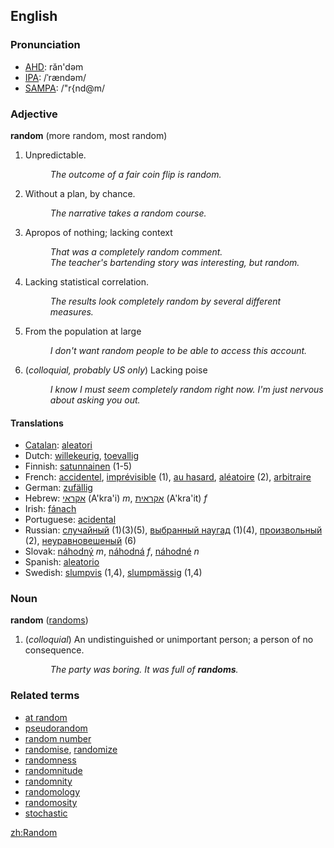 ==English==
===Pronunciation===
*[[w:AHD|AHD]]: răn'dəm
*[[w:IPA|IPA]]: /ˈrændəm/
*[[w:SAMPA|SAMPA]]: /"r{nd@m/

===Adjective===
'''random''' (more random, most random)

# Unpredictable.
#: ''The outcome of a fair coin flip is random.''
# Without a plan, by chance.
#: ''The narrative takes a random course.''
# Apropos of nothing; lacking context
#: ''That was a completely random comment.''
#: ''The teacher's bartending story was interesting, but random.''
# Lacking statistical correlation.
#: ''The results look completely random by several different measures.''
# From the population at large
#: ''I don't want random people to be able to access this account.''
# (''colloquial, probably US only'') Lacking poise
#: ''I know I must seem completely random right now.  I'm just nervous about asking you out.''

====Translations====
*[[Catalan]]: [[aleatori]]
*Dutch: [[willekeurig]], [[toevallig]]
*Finnish: [[satunnainen]] (1-5)
*French: [[accidentel]], [[imprévisible]] (1), [[au hasard]], [[aléatoire]] (2), [[arbitraire]]
*German: [[zufällig]]
*Hebrew: [[אקראי]] (A'kra'i) ''m'', [[אקראית]] (A'kra'it) ''f''
*Irish: [[fánach]]
*Portuguese: [[acidental]]
*Russian: [[случайный]] (1)(3)(5), [[выбранный наугад]] (1)(4), [[произвольный]] (2), [[неуравновешеный]] (6)
*Slovak: [[náhodný]] ''m'', [[náhodná]] ''f'', [[náhodné]] ''n''
*Spanish: [[aleatorio]]
*Swedish: [[slumpvis]] (1,4), [[slumpmässig]] (1,4)

===Noun===
'''random''' ([[randoms]])

# (''colloquial'') An undistinguished or unimportant person; a person of no consequence.
#: ''The party was boring.  It was full of '''randoms'''.''

===Related terms===
*[[at random]]
*[[pseudorandom]]
*[[random number]]
*[[randomise]], [[randomize]]
*[[randomness]]
*[[randomnitude]]
*[[randomnity]]
*[[randomology]]
*[[randomosity]]
*[[stochastic]]

[[zh:Random]]